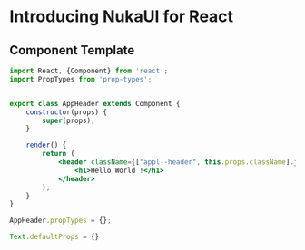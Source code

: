 
<Meta title="README.md" />

# Introducing NukaUI for React

## Component Template

```jsx
import React, {Component} from 'react';
import PropTypes from 'prop-types';


export class AppHeader extends Component {
    constructor(props) {
        super(props);
    }

    render() {
        return (
            <header className={["appl--header", this.props.className].join(' ')}>
                <h1>Hello World !</h1>
            </header>
        );
    }
}

AppHeader.propTypes = {};

Text.defaultProps = {}
```